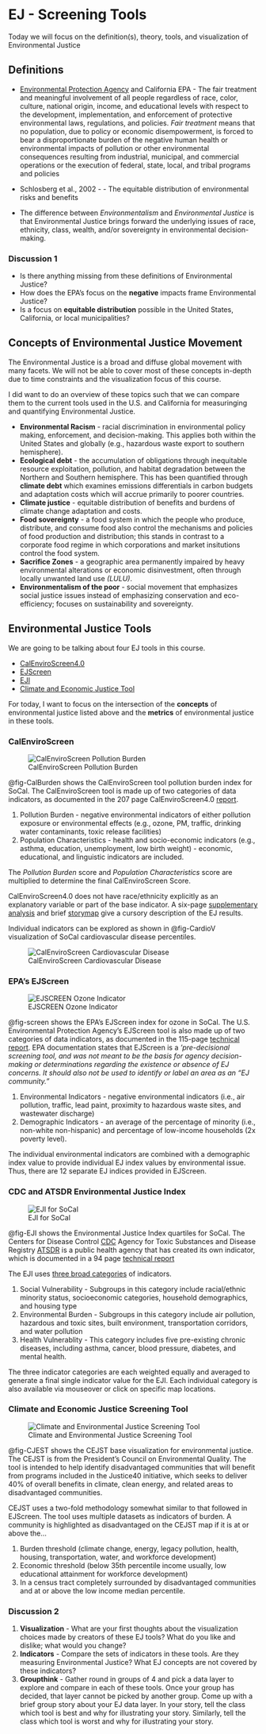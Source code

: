 # EJ - Screening Tools {#sec-EJtheory}

::: {.callout-note appearance="simple"}
Today we will focus on the definition(s), theory, tools, and visualization of Environmental Justice
:::

## Definitions

-   [Environmental Protection Agency](https://www.epa.gov/environmentaljustice/ej-2020-glossary) and California EPA - The fair treatment and meaningful involvement of all people regardless of race, color, culture, national origin, income, and educational levels with respect to the development, implementation, and enforcement of protective environmental laws, regulations, and policies. *Fair treatment* means that no population, due to policy or economic disempowerment, is forced to bear a disproportionate burden of the negative human health or environmental impacts of pollution or other environmental consequences resulting from industrial, municipal, and commercial operations or the execution of federal, state, local, and tribal programs and policies

-   Schlosberg et al., 2002 - - The equitable distribution of environmental risks and benefits

-   The difference between *Environmentalism* and *Environmental Justice* is that Environmental Justice brings forward the underlying issues of race, ethnicity, class, wealth, and/or sovereignty in environmental decision-making.

### Discussion 1

-   Is there anything missing from these definitions of Environmental Justice?
-   How does the EPA's focus on the **negative** impacts frame Environmental Justice?
-   Is a focus on **equitable distribution** possible in the United States, California, or local municipalities?

## Concepts of Environmental Justice Movement

The Environmental Justice is a broad and diffuse global movement with many facets. We will not be able to cover most of these concepts in-depth due to time constraints and the visualization focus of this course.

I did want to do an overview of these topics such that we can compare them to the current tools used in the U.S. and California for measuringing and quantifying Environmental Justice.

-   **Environmental Racism** - racial discrimination in environmental policy making, enforcement, and decision-making. This applies both within the United States and globally (e.g., hazardous waste export to southern hemisphere).
-   **Ecological debt** - the accumulation of obligations through inequitable resource exploitation, pollution, and habitat degradation between the Northern and Southern hemisphere. This has been quantified through **climate debt** which examines emissions differentials in carbon budgets and adaptation costs which will accrue primarily to poorer countries.
-   **Climate justice** - equitable distribution of benefits and burdens of climate change adaptation and costs.
-   **Food sovereignty** - a food system in which the people who produce, distribute, and consume food also control the mechanisms and policies of food production and distribution; this stands in contrast to a corporate food regime in which corporations and market insitutions control the food system.\
-   **Sacrifice Zones** - a geographic area permanently impaired by heavy environmental alterations or economic disinvestment, often through locally unwanted land use *(LULU)*.
-   **Environmentalism of the poor** - social movement that emphasizes social justice issues instead of emphasizing conservation and eco-efficiency; focuses on sustainability and sovereignty.

## Environmental Justice Tools

We are going to be talking about four EJ tools in this course.

-   [CalEnviroScreen4.0](https://oehha.ca.gov/calenviroscreen/report/calenviroscreen-40)
-   [EJScreen](https://www.epa.gov/ejscreen)
-   [EJI](https://atsdr.cdc.gov/placeandhealth/eji/index.html)
-   [Climate and Economic Justice Tool](https://screeningtool.geoplatform.gov/en/)

For today, I want to focus on the intersection of the **concepts** of environmental justice listed above and the **metrics** of environmental justice in these tools.

### CalEnviroScreen

![CalEnviroScreen Pollution Burden](images/CalEnviroScreen2.png){#fig-CalBurden}

@fig-CalBurden shows the CalEnviroScreen tool pollution burden index for SoCal. The CalEnviroScreen tool is made up of two categories of data indicators, as documented in the 207 page CalEnviroScreen4.0 [report](https://oehha.ca.gov/media/downloads/calenviroscreen/report/calenviroscreen40reportf2021.pdf).

1.  Pollution Burden - negative environmental indicators of either pollution exposure or environmental effects (e.g., ozone, PM, traffic, drinking water contaminants, toxic release facilities)
2.  Population Characteristics - health and socio-economic indicators (e.g., asthma, education, unemployment, low birth weight) - economic, educational, and linguistic indicators are included.

The *Pollution Burden* score and *Population Characteristics* score are multiplied to determine the final CalEnviroScreen Score.

CalEnviroScreen4.0 does not have race/ethnicity explicitly as an explanatory variable or part of the base indicator. A six-page [supplementary analysis](https://oehha.ca.gov/media/downloads/calenviroscreen/document/calenviroscreen40raceanalysisf2021.pdf) and brief [storymap](https://storymaps.arcgis.com/stories/f555670d30a942e4b46b18293e2795a7) give a cursory description of the EJ results.

Individual indicators can be explored as shown in @fig-CardioV visualization of SoCal cardiovascular disease percentiles.

![CalEnviroScreen Cardiovascular Disease](images/CalEnviroScreen1.png){#fig-CardioV}

### EPA's EJScreen

![EJSCREEN Ozone Indicator](images/EJscreen1.png){#fig-screen}

@fig-screen shows the EPA's EJScreen index for ozone in SoCal. The U.S. Environmental Protection Agency's EJScreen tool is also made up of two categories of data indicators, as documented in the 115-page [technical report](https://www.epa.gov/sites/default/files/2021-04/documents/ejscreen_technical_document.pdf). EPA documentation states that EJScreen is a *'pre-decisional screening tool, and was not meant to be the basis for agency decision-making or determinations regarding the existence or absence of EJ concerns. It should also not be used to identify or label an area as an "EJ community."*

1.  Environmental Indicators - negative environmental indicators (i.e., air pollution, traffic, lead paint, proximity to hazardous waste sites, and wastewater discharge)
2.  Demographic Indicators - an average of the percentage of minority (i.e., non-white non-hispanic) and percentage of low-income households (2x poverty level).

The individual environmental indicators are combined with a demographic index value to provide individual EJ index values by environmental issue. Thus, there are 12 separate EJ indices provided in EJScreen.

### CDC and ATSDR Environmental Justice Index

![EJI for SoCal](images/EJI.png){#fig-EJI}

@fig-EJI shows the Environmental Justice Index quartiles for SoCal. The Centers for Disease Control [CDC](https://www.cdc.gov/) Agency for Toxic Substances and Disease Registry [ATSDR](https://www.atsdr.cdc.gov/) is a public health agency that has created its own indicator, which is documented in a 94 page [technical report](https://atsdr.cdc.gov/placeandhealth/eji/docs/EJI-2022-Documentation-508.pdf)

The EJI uses [three broad categories](https://www.atsdr.cdc.gov/placeandhealth/eji/docs/EJI-2022-Indicators-508.pdf) of indicators.

1.  Social Vulnerability - Subgroups in this category include racial/ethnic minority status, socioeconomic categories, household demographics, and housing type
2.  Environmental Burden - Subgroups in this category include air pollution, hazardous and toxic sites, built environment, transportation corridors, and water pollution
3.  Health Vulnerablity - This category includes five pre-existing chronic diseases, including asthma, cancer, blood pressure, diabetes, and mental health.

The three indicator categories are each weighted equally and averaged to generate a final single indicator value for the EJI. Each individual category is also available via mouseover or click on specific map locations.

### Climate and Economic Justice Screening Tool

![Climate and Environmental Justice Screening Tool](images/CJEST.png){#fig-CJEST}

@fig-CJEST shows the CEJST base visualization for environmental justice.  The CEJST is from the President's Council on Environmental Quality. The tool is intended to help identify disadvantaged communities that will benefit from programs included in the Justice40 initiative, which seeks to deliver 40% of overall benefits in climate, clean energy, and related areas to disadvantaged communities.  

CEJST uses a two-fold methodology somewhat similar to that followed in EJScreen.  The tool uses multiple datasets as indicators of burden. A community is highlighted as disadvantaged on the CEJST map if it is at or above the...

1. Burden threshold (climate change, energy, legacy pollution, health, housing, transportation, water, and workforce development)
2. Economic threshold (below 35th percentile income usually, low educational attainment for workforce development)
3. In a census tract completely surrounded by disadvantaged communities and at or above the low income median percentile.  


### Discussion 2

1.  **Visualization** - What are your first thoughts about the visualization choices made by creators of these EJ tools? What do you like and dislike; what would you change?
2.  **Indicators** - Compare the sets of indicators in these tools. Are they measuring Environmental Justice? What EJ concepts are not covered by these indicators?
3.  **Groupthink** - Gather round in groups of 4 and pick a data layer to explore and compare in each of these tools. Once your group has decided, that layer cannot be picked by another group. Come up with a brief group story about your EJ data layer. In your story, tell the class which tool is best and why for illustrating your story. Similarly, tell the class which tool is worst and why for illustrating your story.

